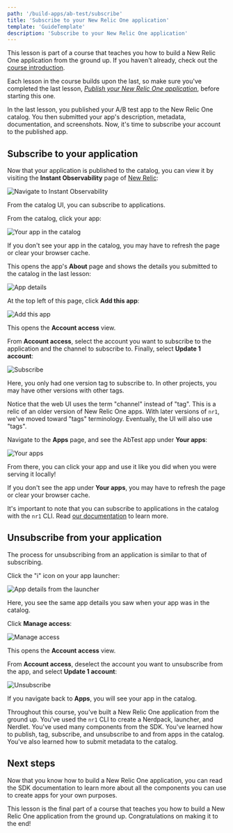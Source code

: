 ```yaml
---
path: '/build-apps/ab-test/subscribe'
title: 'Subscribe to your New Relic One application'
template: 'GuideTemplate'
description: 'Subscribe to your New Relic One application'
---
```


<HideWhenEmbedded>

<Callout variant="course">

This lesson is part of a course that teaches you how to build a New Relic One application from the ground up. If you haven't already, check out the [course introduction](/ab-test).

Each lesson in the course builds upon the last, so make sure you've completed the last lesson, [_Publish your New Relic One application_](/build-apps/ab-test/publish), before starting this one.

</Callout>

</HideWhenEmbedded>

In the last lesson, you published your A/B test app to the New Relic One catalog. You then submitted your app's description, metadata, documentation, and screenshots. Now, it's time to subscribe your account to the published app.

## Subscribe to your application

Now that your application is published to the catalog, you can view it by visiting the **Instant Observability** page of [New Relic](https://one.newrelic.com):

![Navigate to Instant Observability](../../../images/serve-publish-subscribe/nav-to-io.png)

From the catalog UI, you can subscribe to applications.

<Steps>

<Step>

From the catalog, click your app:

![Your app in the catalog](../../../images/ab-test/app-meta-in-catalog.png)

<Callout variant="tip">

If you don't see your app in the catalog, you may have to refresh the page or clear your browser cache.

</Callout>

This opens the app's **About** page and shows the details you submitted to the catalog in the last lesson:

![App details](../../../images/ab-test/app-about.png)

</Step>

<Step>

At the top left of this page, click **Add this app**:

![Add this app](../../../images/ab-test/add-this-app.png)

This opens the **Account access** view.

</Step>

<Step>

From **Account access**, select the account you want to subscribe to the application and the channel to subscribe to. Finally, select **Update 1 account**:

![Subscribe](../../../images/ab-test/subscribe.png)

Here, you only had one version tag to subscribe to. In other projects, you may have other versions with other tags.

<Callout variant="tip" title="Technical detail">

Notice that the web UI uses the term "channel" instead of "tag". This is a relic of an older version of New Relic One apps. With later versions of `nr1`, we've moved toward "tags" terminology. Eventually, the UI will also use "tags".

</Callout>

</Step>

<Step>

Navigate to the **Apps** page, and see the AbTest app under **Your apps**:

![Your apps](../../../images/ab-test/your-apps.png)

From there, you can click your app and use it like you did when you were serving it locally!

<Callout variant="tip">

If you don't see the app under **Your apps**, you may have to refresh the page or clear your browser cache.

</Callout>

</Step>

</Steps>

It's important to note that you can subscribe to applications in the catalog with the `nr1` CLI. Read [our documentation](publish-deploy#subscribe-or-unsubscribe-apps) to learn more.

## Unsubscribe from your application

The process for unsubscribing from an application is similar to that of subscribing.

<Steps>

<Step>

Click the "i" icon on your app launcher:

![App details from the launcher](../../../images/ab-test/app-details-from-launcher.png)

Here, you see the same app details you saw when your app was in the catalog.

</Step>

<Step>

Click **Manage access**:

![Manage access](../../../images/ab-test/manage-access.png)

This opens the **Account access** view.

</Step>

<Step>

From **Account access**, deselect the account you want to unsubscribe from the app, and select **Update 1 account**:

![Unsubscribe](../../../images/ab-test/unsubscribe.png)

If you navigate back to **Apps**, you will see your app in the catalog.

</Step>

</Steps>

Throughout this course, you've built a New Relic One application from the ground up. You've used the `nr1` CLI to create a Nerdpack, launcher, and Nerdlet. You've used many components from the SDK. You've learned how to publish, tag, subscribe, and unsubscribe to and from apps in the catalog. You've also learned how to submit metadata to the catalog.

## Next steps

Now that you know how to build a New Relic One application, you can read the SDK documentation to learn more about all the components you can use to create apps for your own purposes.

<HideWhenEmbedded>

<Callout variant="course">

This lesson is the final part of a course that teaches you how to build a New Relic One application from the ground up. Congratulations on making it to the end!

</Callout>

</HideWhenEmbedded>
